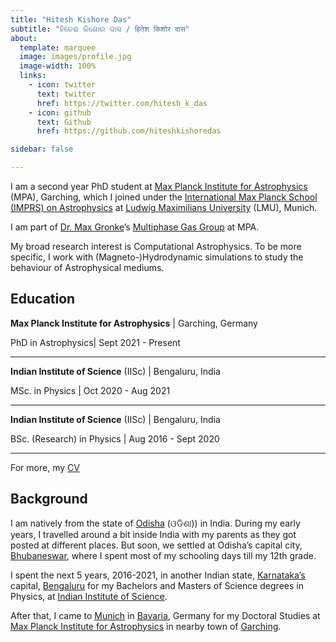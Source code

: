 ```yaml
---
title: "Hitesh Kishore Das"
subtitle: "ହିତେଶ କିଶୋର ଦାସ / हितेश किशोर दास" 
about:
  template: marquee
  image: images/profile.jpg
  image-width: 100%
  links:
    - icon: twitter
      text: twitter
      href: https://twitter.com/hitesh_k_das
    - icon: github
      text: Github
      href: https://github.com/hiteshkishoredas

sidebar: false

---
```


I am a second year PhD student at [Max Planck Institute for Astrophysics](https://www.mpa-garching.mpg.de) (MPA), Garching, which I joined under the [International Max Planck School (IMPRS) on Astrophysics](https://www.imprs-astro.mpg.de/) at [Ludwig Maximilians University](https://www.lmu.de/en/) (LMU), Munich.

I am part of [Dr. Max Gronke](http://max.lyman-alpha.com/)'s [Multiphase Gas Group](https://www.mpa-garching.mpg.de/1020167/multiphase-gas) at MPA.

My broad research interest is Computational Astrophysics. To be more specific, I work with (Magneto-)Hydrodynamic simulations to study the behaviour of Astrophysical mediums.

## Education

**Max Planck Institute for Astrophysics** | Garching, Germany

PhD in Astrophysics| Sept 2021 - Present

___________________________________________

**Indian Institute of Science** (IISc) | Bengaluru, India 

MSc. in Physics | Oct 2020 - Aug 2021

___________________________________________


**Indian Institute of Science** (IISc) | Bengaluru, India 

BSc. (Research) in Physics | Aug 2016 - Sept 2020

___________________________________________

For more, my [CV](cv/cv.qmd)

## Background

I am natively from the state of [Odisha](https://en.wikipedia.org/wiki/Odisha) (ଓଡିଶା)) in India. During my early years, I travelled around a bit inside India with my parents as they got posted at different places. But soon, we settled at Odisha's capital city, [Bhubaneswar](https://en.wikipedia.org/wiki/Bhubaneswar), where I spent most of my schooling days till my 12th grade.

I spent the next 5 years, 2016-2021, in another Indian state, [Karnataka's](https://en.wikipedia.org/wiki/Karnataka) capital, [Bengaluru](https://en.wikipedia.org/wiki/Bangalore) for my Bachelors and Masters of Science degrees in Physics, at [Indian Institute of Science](https://iisc.ac.in/). 

After that, I came to [Munich](https://en.wikipedia.org/wiki/Munich) in [Bavaria](https://en.wikipedia.org/wiki/Bavaria), Germany for my Doctoral Studies at [Max Planck Institute for Astrophysics](https://www.mpa-garching.mpg.de/) in nearby town of [Garching](https://en.wikipedia.org/wiki/Garching).


<!-- ## Experience

Wengo Analytics | Head Data Scientist | April 2018 - present

GeoScynce | Chief Analyst | Spet 2012 - April 2018 -->